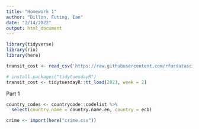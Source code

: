 ```yaml
---
title: "Homework 1"
author: "Dillon, Futing, Ian"
date: "2/14/2022"
output: html_document
---
```

```r
library(tidyverse)
library(rio)
library(here)

transit_cost <- read_csv('https://raw.githubusercontent.com/rfordatascience/tidytuesday/master/data/2021/2021-01-05/transit_cost.csv')

# install.packages("tidytuesdayR")
transit_cost <- tidytuesdayR::tt_load(2021, week = 2)


```

Part 1
```r
country_codes <- countrycode::codelist %>% 
  select(country_name = country.name.en, country = ecb)

crime <- import(here("crime.csv"))

```

